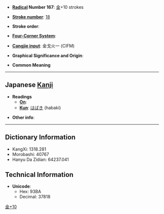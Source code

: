 * '''[[Wiktionary:Chinese radical index| Radical]] Number 167''': [[Wiktionary:Chinese radical index 金|金]]+10 strokes

* '''[[Wiktionary:Chinese total strokes index|Stroke number]]''': [[Wiktionary:Chinese total strokes index 18|18]]

* '''Stroke order''': 

* '''[[Wiktionary:Chinese four corner index|Four-Corner System]]''': 

* '''[[Wiktionary:Chinese Cangjie index|Cangjie input]]''': 金戈火一 (CIFM)

* '''Graphical Significance and Origin''': 

* '''Common Meaning'''

----

== Japanese [[Kanji]] ==

* '''Readings'''
** '''[[On]]''': 
** '''[[Kun]]''': [[はばき]] (habaki)

* '''Other info''':  

----

== Dictionary Information ==

* KangXi: 1318.281
* Morobashi: 40767
* Hanyu Da Zidian: 64237.041

== Technical Information ==

* '''Unicode''':
** Hex: 93BA
** Decimal: 37818

[[Category:Japanese-only CJKV Characters|金+10]]